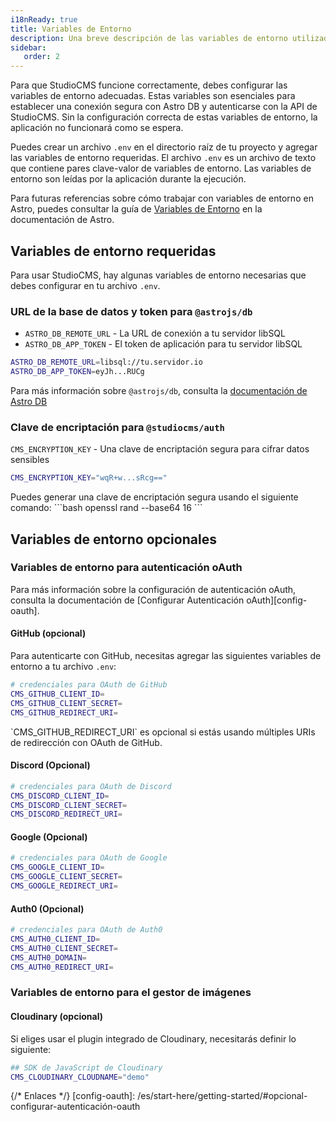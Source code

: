 ```yaml
---
i18nReady: true
title: Variables de Entorno
description: Una breve descripción de las variables de entorno utilizadas en StudioCMS.
sidebar:
   order: 2
---
```



Para que StudioCMS funcione correctamente, debes configurar las variables de entorno adecuadas. Estas variables son esenciales para establecer una conexión segura con Astro DB y autenticarse con la API de StudioCMS. Sin la configuración correcta de estas variables de entorno, la aplicación no funcionará como se espera.

Puedes crear un archivo `.env` en el directorio raíz de tu proyecto y agregar las variables de entorno requeridas. El archivo `.env` es un archivo de texto que contiene pares clave-valor de variables de entorno. Las variables de entorno son leídas por la aplicación durante la ejecución.

Para futuras referencias sobre cómo trabajar con variables de entorno en Astro, puedes consultar la guía de [Variables de Entorno](https://docs.astro.build/es/guides/environment-variables) en la documentación de Astro.

## Variables de entorno requeridas

Para usar StudioCMS, hay algunas variables de entorno necesarias que debes configurar en tu archivo `.env`.

### URL de la base de datos y token para `@astrojs/db`

- `ASTRO_DB_REMOTE_URL` - La URL de conexión a tu servidor libSQL
- `ASTRO_DB_APP_TOKEN` - El token de aplicación para tu servidor libSQL

```bash title=".env"
ASTRO_DB_REMOTE_URL=libsql://tu.servidor.io
ASTRO_DB_APP_TOKEN=eyJh...RUCg
```

<ReadMore>Para más información sobre `@astrojs/db`, consulta la [documentación de Astro DB](https://docs.astro.build/en/guides/astro-db/)</ReadMore>

### Clave de encriptación para `@studiocms/auth`

`CMS_ENCRYPTION_KEY` - Una clave de encriptación segura para cifrar datos sensibles

```bash title=".env"
CMS_ENCRYPTION_KEY="wqR+w...sRcg=="
```

<Aside type="note" title="Usa OpenSSL">
Puedes generar una clave de encriptación segura usando el siguiente comando:
```bash
openssl rand --base64 16
```
</Aside>

## Variables de entorno opcionales

### Variables de entorno para autenticación oAuth

<ReadMore>
Para más información sobre la configuración de autenticación oAuth, consulta la documentación de [Configurar Autenticación oAuth][config-oauth].
</ReadMore>

#### GitHub (opcional)

Para autenticarte con GitHub, necesitas agregar las siguientes variables de entorno a tu archivo `.env`:

```bash title=".env"
# credenciales para OAuth de GitHub
CMS_GITHUB_CLIENT_ID=
CMS_GITHUB_CLIENT_SECRET=
CMS_GITHUB_REDIRECT_URI=
```

<Aside type="note" title="Nota">
`CMS_GITHUB_REDIRECT_URI` es opcional si estás usando múltiples URIs de redirección con OAuth de GitHub.
</Aside>

#### Discord (Opcional)

```bash title=".env"
# credenciales para OAuth de Discord
CMS_DISCORD_CLIENT_ID=
CMS_DISCORD_CLIENT_SECRET=
CMS_DISCORD_REDIRECT_URI=
```

#### Google (Opcional)

```bash title=".env"
# credenciales para OAuth de Google
CMS_GOOGLE_CLIENT_ID=
CMS_GOOGLE_CLIENT_SECRET=
CMS_GOOGLE_REDIRECT_URI=
```

#### Auth0 (Opcional)

```bash title=".env"
# credenciales para OAuth de Auth0
CMS_AUTH0_CLIENT_ID=
CMS_AUTH0_CLIENT_SECRET=
CMS_AUTH0_DOMAIN=
CMS_AUTH0_REDIRECT_URI=
```

### Variables de entorno para el gestor de imágenes

#### Cloudinary (opcional)

Si eliges usar el plugin integrado de Cloudinary, necesitarás definir lo siguiente:

```bash title=".env"
## SDK de JavaScript de Cloudinary
CMS_CLOUDINARY_CLOUDNAME="demo"
```

{/* Enlaces */}
[config-oauth]: /es/start-here/getting-started/#opcional-configurar-autenticación-oauth